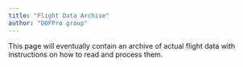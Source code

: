 ```yaml
---
title: "Flight Data Archive"
author: "DOFPro group"
---
```


This page will eventually contain an archive of actual flight data with instructions on how to read and process them.
